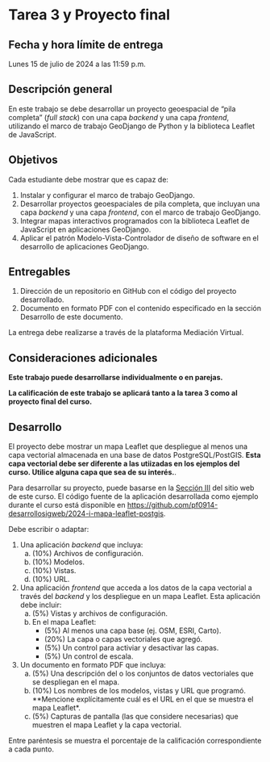 # Tarea 3 y Proyecto final {.unnumbered}

## Fecha y hora límite de entrega {.unnumbered}
Lunes 15 de julio de 2024 a las 11:59 p.m.

## Descripción general
En este trabajo se debe desarrollar un proyecto geoespacial de "pila completa" (*full stack*) con una capa *backend* y una capa *frontend*, utilizando el marco de trabajo GeoDjango de Python y la biblioteca Leaflet de JavaScript. 

## Objetivos
Cada estudiante debe mostrar que es capaz de:

1. Instalar y configurar el marco de trabajo GeoDjango.
2. Desarrollar proyectos geoespaciales de pila completa, que incluyan una capa *backend* y una capa *frontend*, con el marco de trabajo GeoDjango.
3. Integrar mapas interactivos programados con la biblioteca Leaflet de JavaScript en aplicaciones GeoDjango.
4. Aplicar el patrón Modelo-Vista-Controlador de diseño de software en el desarrollo de aplicaciones GeoDjango.

## Entregables
1. Dirección de un repositorio en GitHub con el código del proyecto desarrollado.
2. Documento en formato PDF con el contenido especificado en la sección Desarrollo de este documento.

La entrega debe realizarse a través de la plataforma Mediación Virtual.

## Consideraciones adicionales
**Este trabajo puede desarrollarse individualmente o en parejas.**

**La calificación de este trabajo se aplicará tanto a la tarea 3 como al proyecto final del curso.**

## Desarrollo
El proyecto debe mostrar un mapa Leaflet que despliegue al menos una capa vectorial almacenada en una base de datos PostgreSQL/PostGIS. **Esta capa vectorial debe ser diferente a las utiizadas en los ejemplos del curso. Utilice alguna capa que sea de su interés.**.

Para desarrollar su proyecto, puede basarse en la [Sección III](https://pf0914-desarrollosigweb.github.io/2024-i/parte-iii-geodjango.html) del sitio web de este curso. El código fuente de la aplicación desarrollada como ejemplo durante el curso está disponible en [https://github.com/pf0914-desarrollosigweb/2024-i-mapa-leaflet-postgis](https://github.com/pf0914-desarrollosigweb/2024-i-mapa-leaflet-postgis).

Debe escribir o adaptar:

1. Una aplicación *backend* que incluya:
    a. (10%) Archivos de configuración.
    b. (10%) Modelos.
    c. (10%) Vistas. 
    d. (10%) URL.
    
2. Una aplicación *frontend* que acceda a los datos de la capa vectorial a través del *backend* y los despliegue en un mapa Leaflet. Esta aplicación debe incluir:
    a. (5%) Vistas y archivos de configuración.
    b. En el mapa Leaflet:
        - (5%) Al menos una capa base (ej. OSM, ESRI, Carto).
        - (20%) La capa o capas vectoriales que agregó.
        - (5%) Un control para activiar y desactivar las capas.
        - (5%) Un control de escala.

3. Un documento en formato PDF que incluya:
    a. (5%) Una descripción del o los conjuntos de datos vectoriales que se despliegan en el mapa.
    b. (10%) Los nombres de los modelos, vistas y URL que programó. **Mencione explícitamente cuál es el URL en el que se muestra el mapa Leaflet*.
    c. (5%) Capturas de pantalla (las que considere necesarias) que muestren el mapa Leaflet y la capa vectorial.
    
Entre paréntesis se muestra el porcentaje de la calificación correspondiente a cada punto.